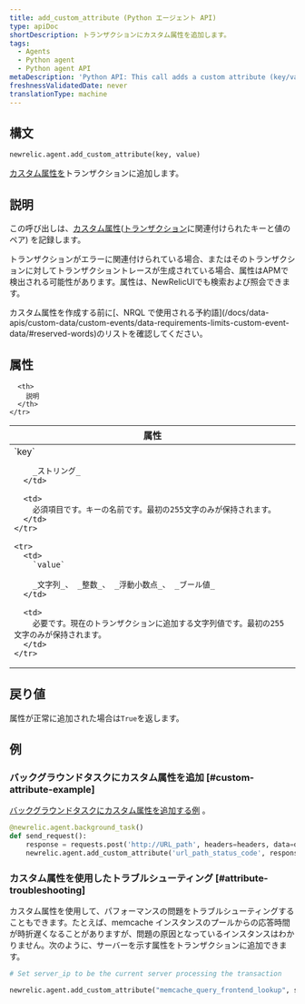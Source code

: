 ```yaml
---
title: add_custom_attribute (Python エージェント API)
type: apiDoc
shortDescription: トランザクションにカスタム属性を追加します。
tags:
  - Agents
  - Python agent
  - Python agent API
metaDescription: 'Python API: This call adds a custom attribute (key/value pair) to a transaction.'
freshnessValidatedDate: never
translationType: machine
---
```


## 構文

```py
newrelic.agent.add_custom_attribute(key, value)
```

[カスタム属性を](/docs/data-apis/custom-data/custom-events/collect-custom-attributes/)トランザクションに追加します。

## 説明

この呼び出しは、[カスタム属性](/docs/new-relic-solutions/get-started/glossary/#attribute)([トランザクション](/docs/new-relic-solutions/get-started/glossary/#transaction)に関連付けられたキーと値のペア) を記録します。

トランザクションがエラーに関連付けられている場合、またはそのトランザクションに対してトランザクショントレースが生成されている場合、属性はAPMで検出される可能性があります。属性は、NewRelicUIでも検索および照会できます。

<Callout variant="important">
  カスタム属性を作成する前に[、NRQL で使用される予約語](/docs/data-apis/custom-data/custom-events/data-requirements-limits-custom-event-data/#reserved-words)のリストを確認してください。
</Callout>

## 属性

<table>
  <thead>
    <tr>
      <th width="25%">
        属性
      </th>

      <th>
        説明
      </th>
    </tr>
  </thead>

  <tbody>
    <tr>
      <td>
        `key`

        _ストリング_
      </td>

      <td>
        必須項目です。キーの名前です。最初の255文字のみが保持されます。
      </td>
    </tr>

    <tr>
      <td>
        `value`

        _文字列_、 _整数_、 _浮動小数点_、 _ブール値_
      </td>

      <td>
        必要です。現在のトランザクションに追加する文字列値です。最初の255文字のみが保持されます。
      </td>
    </tr>
  </tbody>
</table>

## 戻り値

属性が正常に追加された場合は`True`を返します。

## 例

### バックグラウンドタスクにカスタム属性を追加 [#custom-attribute-example]

[バックグラウンドタスクにカスタム属性を追加する例](/docs/agents/python-agent/python-agent-api/background_task) 。

```py
@newrelic.agent.background_task()
def send_request(): 
    response = requests.post('http://URL_path', headers=headers, data=data) 
    newrelic.agent.add_custom_attribute('url_path_status_code', response.status_code)
```

### カスタム属性を使用したトラブルシューティング [#attribute-troubleshooting]

カスタム属性を使用して、パフォーマンスの問題をトラブルシューティングすることもできます。たとえば、memcache インスタンスのプールからの応答時間が時折遅くなることがありますが、問題の原因となっているインスタンスはわかりません。次のように、サーバーを示す属性をトランザクションに追加できます。

```py
# Set server_ip to be the current server processing the transaction

newrelic.agent.add_custom_attribute("memcache_query_frontend_lookup", server_ip)
```